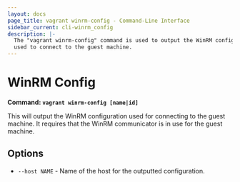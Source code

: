```yaml
---
layout: docs
page_title: vagrant winrm-config - Command-Line Interface
sidebar_current: cli-winrm_config
description: |-
  The "vagrant winrm-config" command is used to output the WinRM configuration
  used to connect to the guest machine.
---
```


# WinRM Config

**Command: `vagrant winrm-config [name|id]`**

This will output the WinRM configuration used for connecting to
the guest machine. It requires that the WinRM communicator is in
use for the guest machine.

## Options

- `--host NAME` - Name of the host for the outputted configuration.
